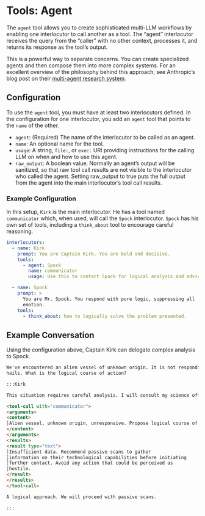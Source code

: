 # Tools: Agent

The `agent` tool allows you to create sophisticated multi-LLM workflows by
enabling one interlocutor to call another as a tool. The "agent" interlocutor
receives the query from the "caller" with no other context, processes it, and
returns its response as the tool's output.

This is a powerful way to separate concerns. You can create specialized
agents and then compose them into more complex systems. For an excellent
overview of the philosophy behind this approach, see Anthropic's blog post
on their [multi-agent research system](https://www.anthropic.com/engineering/built-multi-agent-research-system).

## Configuration

To use the `agent` tool, you must have at least two interlocutors defined. In
the configuration for one interlocutor, you add an `agent` tool that points to
the `name` of the other.

- `agent`: (Required) The name of the interlocutor to be called as an agent.
- `name`: An optional name for the tool.
- `usage`: A string, `file:`, or `exec:` URI providing instructions for the
  calling LLM on when and how to use this agent.
- `raw_output`: A boolean value. Normally an agent's output will be sanitized,
  so that raw tool call results are not visible to the interlocutor who called
  the agent. Setting raw_output to true puts the full output from the agent
  into the main interlocutor's tool call results. 

### Example Configuration

In this setup, `Kirk` is the main interlocutor. He has a tool named
`communicator` which, when used, will call the `Spock` interlocutor. `Spock`
has his own set of tools, including a `think_about` tool to encourage careful
reasoning.

```yaml
interlocutors:
  - name: Kirk
    prompt: You are Captain Kirk. You are bold and decisive.
    tools:
      - agent: Spock
        name: communicator
        usage: Use this to contact Spock for logical analysis and advice.

  - name: Spock
    prompt: >
      You are Mr. Spock. You respond with pure logic, suppressing all
      emotion.
    tools:
      - think_about: how to logically solve the problem presented.
```

## Example Conversation

Using the configuration above, Captain Kirk can delegate complex analysis to
Spock.

````markdown
We've encountered an alien vessel of unknown origin. It is not responding to
hails. What is the logical course of action?

:::Kirk

This situation requires careful analysis. I will consult my science officer.

<tool-call with="communicator">
<arguments>
<content>
┆Alien vessel, unknown origin, unresponsive. Propose logical course of action.
</content>
</arguments>
<results>
<result type="text">
┆Insufficient data. Recommend passive scans to gather
┆information on their technological capabilities before initiating
┆further contact. Avoid any action that could be perceived as
┆hostile.
</result>
</results>
</tool-call>

A logical approach. We will proceed with passive scans.

:::
````
